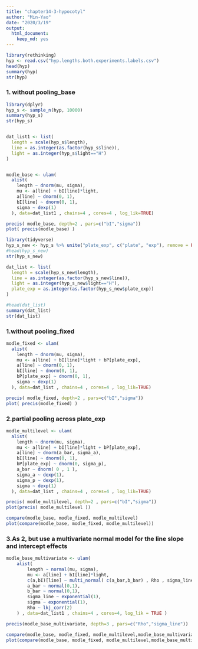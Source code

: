 ```yaml
---
title: "chapter14-3-hypocotyl"
author: "Min-Yao"
date: "2020/3/19"
output: 
  html_document: 
    keep_md: yes
---
```


```r
library(rethinking)
hyp <- read.csv("hyp.lengths.both.experiments.labels.csv")
head(hyp)
summary(hyp)
str(hyp)
```

### 1. without pooling_base

```r
library(dplyr)
hyp_s <- sample_n(hyp, 10000)
summary(hyp_s)
str(hyp_s)


dat_list1 <- list(
  length = scale(hyp_s$length),
  line = as.integer(as.factor(hyp_s$line)),
  light = as.integer(hyp_s$light=="H")
)


modle_base <- ulam(
  alist(
    length ~ dnorm(mu, sigma),
    mu <- a[line] + bI[line]*light,
    a[line] ~ dnorm(0, 1),
    bI[line] ~ dnorm(0, 1),
    sigma ~ dexp(1)
  ), data=dat_list1 , chains=4 , cores=4 , log_lik=TRUE)

precis( modle_base, depth=2 , pars=c("bI","sigma"))
plot( precis(modle_base) )
```

```r
library(tidyverse)
hyp_s_new <- hyp_s %>% unite("plate_exp", c("plate", "exp"), remove = FALSE)
#head(hyp_s_new)
str(hyp_s_new)

dat_list <- list(
  length = scale(hyp_s_new$length),
  line = as.integer(as.factor(hyp_s_new$line)),
  light = as.integer(hyp_s_new$light=="H"),
  plate_exp = as.integer(as.factor(hyp_s_new$plate_exp))
)

#head(dat_list)
summary(dat_list)
str(dat_list)
```

### 1.without pooling_fixed

```r
modle_fixed <- ulam(
  alist(
    length ~ dnorm(mu, sigma),
    mu <- a[line] + bI[line]*light + bP[plate_exp],
    a[line] ~ dnorm(0, 1),
    bI[line] ~ dnorm(0, 1),
    bP[plate_exp] ~ dnorm(0, 1),
    sigma ~ dexp(1)
  ), data=dat_list , chains=4 , cores=4 , log_lik=TRUE)

precis( modle_fixed, depth=2 , pars=c("bI","sigma"))
plot( precis(modle_fixed) )
```

### 2.partial pooling across plate_exp

```r
modle_multilevel <- ulam(
  alist(
    length ~ dnorm(mu, sigma),
    mu <- a[line] + bI[line]*light + bP[plate_exp],
    a[line] ~ dnorm(a_bar, sigma_a),
    bI[line] ~ dnorm(0, 1),
    bP[plate_exp] ~ dnorm(0, sigma_p),
    a_bar ~ dnorm( 0 , 1 ),
    sigma_a ~ dexp(1),
    sigma_p ~ dexp(1),
    sigma ~ dexp(1)
  ), data=dat_list , chains=4 , cores=4 , log_lik=TRUE)

precis( modle_multilevel, depth=2 , pars=c("bI","sigma"))
plot(precis( modle_multilevel ))
```

```r
compare(modle_base, modle_fixed, modle_multilevel)
plot(compare(modle_base, modle_fixed, modle_multilevel))
```

### 3.As 2, but use a multivariate normal model for the line slope and intercept effects

```r
modle_base_multivariate <- ulam(
    alist(
        length ~ normal(mu, sigma),
        mu <- a[line] + bI[line]*light,
        c(a,bI)[line] ~ multi_normal( c(a_bar,b_bar) , Rho , sigma_line ),
        a_bar ~ normal(0,1),
        b_bar ~ normal(0,1),
        sigma_line ~ exponential(1),
        sigma ~ exponential(1),
        Rho ~ lkj_corr(2)
    ) , data=dat_list1 , chains=4 , cores=4, log_lik = TRUE )

precis(modle_base_multivariate, depth=3 , pars=c("Rho","sigma_line"))
```

```r
compare(modle_base, modle_fixed, modle_multilevel,modle_base_multivariate)
plot(compare(modle_base, modle_fixed, modle_multilevel,modle_base_multivariate))
```